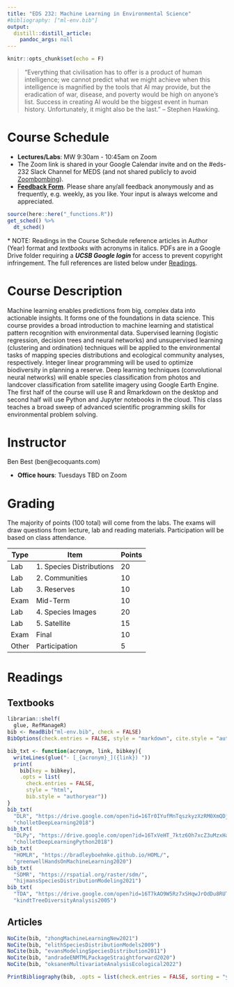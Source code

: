 ```yaml
---
title: "EDS 232: Machine Learning in Environmental Science"
#bibliography: ["ml-env.bib"]
output:
  distill::distill_article:
    pandoc_args: null
---
```


```r
knitr::opts_chunk$set(echo = F)
```

> "Everything that civilisation has to offer is a product of human intelligence; we cannot predict what we might achieve when this intelligence is magnified by the tools that AI may provide, but the eradication of war, disease, and poverty would be high on anyone's list. Success in creating AI would be the biggest event in human history. Unfortunately, it might also be the last." -- Stephen Hawking.

# Course Schedule

-   **Lectures/Labs**: MW 9:30am - 10:45am on Zoom
-   The Zoom link is shared in your Google Calendar invite and on the \#eds-232 Slack Channel for MEDS (and not shared publicly to avoid [Zoombombing](https://en.wikipedia.org/wiki/Zoombombing)).
-   [**Feedback Form**](https://forms.gle/GW9SBEXg9fuQvX3A7){target="_blank"}. Please share any/all feedback anonymously and as frequently, e.g. weekly, as you like. Your input is always welcome and appreciated.

```r
source(here::here("_functions.R"))
get_sched() %>% 
  dt_sched()
```

\* NOTE: Readings in the Course Schedule reference articles in Author (Year) format and _textbooks_ with acronyms in italics. PDFs are in a Google Drive folder requiring a _**UCSB Google login**_ for access to prevent copyright infringement. The full references are listed below under [Readings](#readings).

# Course Description

Machine learning enables predictions from big, complex data into actionable insights. It forms one of the foundations in data science. This course provides a broad introduction to machine learning and statistical pattern recognition with environmental data. Supervised learning (logistic regression, decision trees and neural networks) and unsupervised learning (clustering and ordination) techniques will be applied to the environmental tasks of mapping species distributions and ecological community analyses, respectively. Integer linear programming will be used to optimize biodiversity in planning a reserve. Deep learning techniques (convolutional neural networks) will enable species classification from photos and landcover classification from satellite imagery using Google Earth Engine. The first half of the course will use R and Rmarkdown on the desktop and second half will use Python and Jupyter notebooks in the cloud. This class teaches a broad sweep of advanced scientific programming skills for environmental problem solving.

# Instructor

Ben Best (ben\@ecoquants.com)

-   **Office hours**: Tuesdays TBD on Zoom

# Grading

The majority of points (100 total) will come from the labs. The exams will draw questions from lecture, lab and reading materials. Participation will be based on class attendance.

| Type  | Item                      | Points |
|-------|---------------------------|--------|
| Lab   | 1\. Species Distributions | 20     |
| Lab   | 2\. Communities           | 10     |
| Lab   | 3\. Reserves              | 10     |
| Exam  | Mid-Term                  | 10     |
| Lab   | 4\. Species Images        | 20     |
| Lab   | 5\. Satellite             | 15     |
| Exam  | Final                     | 10     |
| Other | Participation             | 5      |

# Readings

## Textbooks

```r
librarian::shelf(
  glue, RefManageR)
bib <- ReadBib("ml-env.bib", check = FALSE)
BibOptions(check.entries = FALSE, style = "markdown", cite.style = "authoryear", bib.style = "authoryear")
```

```r

bib_txt <- function(acronym, link, bibkey){
  writeLines(glue("- [_{acronym}_]({link}) "))
  print(
    bib[key = bibkey], 
    .opts = list(
      check.entries = FALSE, 
      style = "html", 
      bib.style = "authoryear"))
}
bib_txt(
  "DLR", "https://drive.google.com/open?id=16Tr0IYufMnTqszkyzXzRM0XmQDjWuwXv&authuser=ben%40ecoquants.com&usp=drive_fs",
  "cholletDeepLearning2018")
bib_txt(
  "DLPy", "https://drive.google.com/open?id=16TxVeHT_7ktz6Oh7xcZ3uMzxHaNQ16Dc&authuser=ben%40ecoquants.com&usp=drive_fs",
  "cholletDeepLearningPython2018")
bib_txt(
  "HOMLR", "https://bradleyboehmke.github.io/HOML/",
  "greenwellHandsOnMachineLearning2020")
bib_txt(
  "SDMR", "https://rspatial.org/raster/sdm/",
  "hijmansSpeciesDistributionModeling2021")
bib_txt(
  "TDA", "https://drive.google.com/open?id=16T7kAO9W5Rz7xSHqwJrOdDu8RUTmTJ89&authuser=ben%40ecoquants.com&usp=drive_fs",
  "kindtTreeDiversityAnalysis2005")
```

## Articles

```r
NoCite(bib, "zhongMachineLearningNew2021")
NoCite(bib, "elithSpeciesDistributionModels2009")
NoCite(bib, "evansModelingSpeciesDistribution2011")
NoCite(bib, "andradeENMTMLPackageStraightforward2020")
NoCite(bib, "oksanenMultivariateAnalysisEcological2022")

PrintBibliography(bib, .opts = list(check.entries = FALSE, sorting = "ynt"))
```
